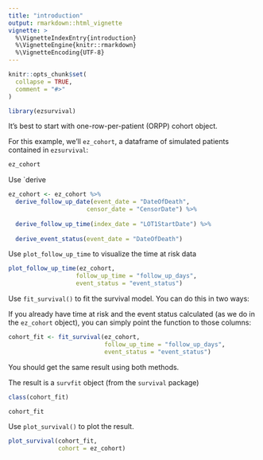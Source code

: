 ```yaml
---
title: "introduction"
output: rmarkdown::html_vignette
vignette: >
  %\VignetteIndexEntry{introduction}
  %\VignetteEngine{knitr::rmarkdown}
  %\VignetteEncoding{UTF-8}
---
```


```r
knitr::opts_chunk$set(
  collapse = TRUE,
  comment = "#>"
)
```

```r
library(ezsurvival)
```

It's best to start with one-row-per-patient (ORPP) cohort object.

For this example, we'll `ez_cohort`, a dataframe of simulated patients contained in `ezsurvival`:

```r
ez_cohort
```


Use `derive

```r
ez_cohort <- ez_cohort %>%
  derive_follow_up_date(event_date = "DateOfDeath",
                      censor_date = "CensorDate") %>%
  
  derive_follow_up_time(index_date = "LOT1StartDate") %>%
  
  derive_event_status(event_date = "DateOfDeath")
```


Use `plot_follow_up_time` to visualize the time at risk data

```r
plot_follow_up_time(ez_cohort, 
                   follow_up_time = "follow_up_days", 
                   event_status = "event_status")
```

Use `fit_survival()` to fit the survival model. You can do this in two ways:

If you already have time at risk and the event status calculated (as we do in the `ez_cohort` object), you can simply point the function to those columns:

```r
cohort_fit <- fit_survival(ez_cohort, 
                           follow_up_time = "follow_up_days", 
                           event_status = "event_status")
```

You should get the same result using both methods.

The result is a `survfit` object (from the `survival` package)

```r
class(cohort_fit)

cohort_fit
```

Use `plot_survival()` to plot the result.

```r
plot_survival(cohort_fit, 
              cohort = ez_cohort)
```
